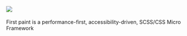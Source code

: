 
<Meta title="Guides/Introduction" />

<!-- Example title -->

<h1 style={{ "text-align": "center", width: "100%" }}>
  <img src="https://res.cloudinary.com/dqjs95c7n/image/upload/v1644593162/fp-logo-lg_f6kefg.svg" />
</h1>
<p
  style={{
    textAlign: "center",
    fontSize: "2rem",
    lineHeight: "1.5"
  }}
>
  First paint is a performance-first, accessibility-driven,
  SCSS/CSS Micro Framework
</p>
